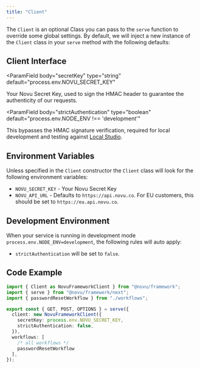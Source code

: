 ```yaml
---
title: "Client"
---
```


The `Client` is an optional Class you can pass to the `serve` function to override some global settings.
By default, we will inject a new instance of the `Client` class in your `serve` method with the following defaults:

## Client Interface

<ParamField
  body="secretKey"
  type="string"
  default="process.env.NOVU_SECRET_KEY"
>
  Your Novu Secret Key, used to sign the HMAC header to guarantee the
  authenticity of our requests.
</ParamField>

<ParamField
  body="strictAuthentication"
  type="boolean"
  default="process.env.NODE_ENV !== 'development'"
>
  This bypasses the HMAC signature verification, required for local development
  and testing against [Local Studio](/framework/studio).
</ParamField>

## Environment Variables

Unless specified in the `Client` constructor the `Client` class will look for the following environment variables:

- `NOVU_SECRET_KEY` - Your Novu Secret Key
- `NOVU_API_URL` - Defaults to `https://api.novu.co`. For EU customers, this should be set to `https://eu.api.novu.co`.

## Development Environment

When your service is running in development mode `process.env.NODE_ENV=development`, the following rules will auto apply:

- `strictAuthentication` will be set to `false`.

## Code Example

```typescript
import { Client as NovuFrameworkClient } from "@novu/framework";
import { serve } from "@novu/framework/next";
import { passwordResetWorkflow } from "./workflows";

export const { GET, POST, OPTIONS } = serve({
  client: new NovuFrameworkClient({
    secretKey: process.env.NOVU_SECRET_KEY,
    strictAuthentication: false,
  }),
  workflows: [
    /* all workflows */
    passwordResetWorkflow
  ],
});
```
